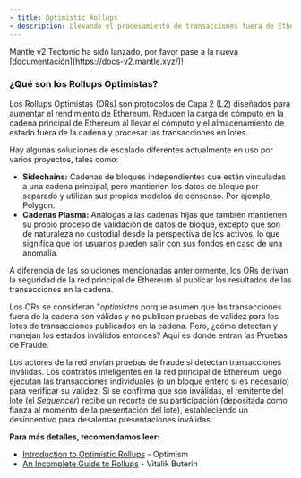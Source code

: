 ```yaml
---
- title: Optimistic Rollups
- description: Llevando el procesamiento de transacciones fuera de Ethereum a L2s
---
```


<Warning>
  Mantle v2 Tectonic ha sido lanzado, por favor pase a la nueva [documentación](https://docs-v2.mantle.xyz/)!
</Warning>

### **¿Qué son** los Rollups Optimistas?

Los Rollups Optimistas (ORs) son protocolos de Capa 2 (L2) diseñados para aumentar el rendimiento de Ethereum. Reducen la carga de cómputo en la cadena principal de Ethereum al llevar el cómputo y el almacenamiento de estado fuera de la cadena y procesar las transacciones en lotes.

Hay algunas soluciones de escalado diferentes actualmente en uso por varios proyectos, tales como:

* **Sidechains:** Cadenas de bloques independientes que están vinculadas a una cadena principal, pero mantienen los datos de bloque por separado y utilizan sus propios modelos de consenso. Por ejemplo, Polygon.
* **Cadenas Plasma:** Análogas a las cadenas hijas que también mantienen su propio proceso de validación de datos de bloque, excepto que son de naturaleza no custodial desde la perspectiva de los activos, lo que significa que los usuarios pueden salir con sus fondos en caso de una anomalía.

A diferencia de las soluciones mencionadas anteriormente, los ORs derivan la seguridad de la red principal de Ethereum al publicar los resultados de las transacciones en la cadena.

Los ORs se consideran "*optimistas* porque asumen que las transacciones fuera de la cadena son válidas y no publican pruebas de validez para los lotes de transacciones publicados en la cadena. Pero, ¿cómo detectan y manejan los estados inválidos entonces? Aquí es donde entran las Pruebas de Fraude.

Los actores de la red envían pruebas de fraude si detectan transacciones inválidas. Los contratos inteligentes en la red principal de Ethereum luego ejecutan las transacciones individuales (o un bloque entero si es necesario) para verificar su validez. Si se confirma que son inválidas, el remitente del lote (el *Sequencer*) recibe un recorte de su participación (depositada como fianza al momento de la presentación del lote), estableciendo un desincentivo para desalentar presentaciones inválidas.

**Para más detalles, recomendamos leer:**

* [Introduction to Optimistic Rollups](https://medium.com/privacy-scaling-explorations/an-introduction-to-optimisms-optimistic-rollup-8450f22629e8) - Optimism
* [An Incomplete Guide to Rollups](https://vitalik.ca/general/2021/01/05/rollup.html) - Vitalik Buterin
